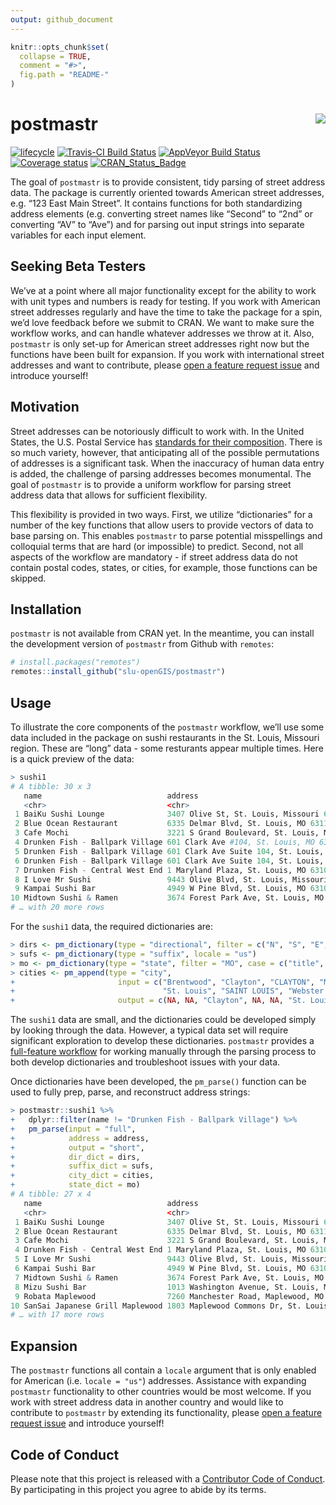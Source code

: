 ```yaml
---
output: github_document
---
```


<!-- README.md is generated from README.Rmd. Please edit that file -->

```r
knitr::opts_chunk$set(
  collapse = TRUE,
  comment = "#>",
  fig.path = "README-"
)
```

# postmastr <img src="man/figures/logo.png" align="right" />

[![lifecycle](https://img.shields.io/badge/lifecycle-maturing-blue.svg)](https://www.tidyverse.org/lifecycle/#maturing)
[![Travis-CI Build Status](https://travis-ci.org/slu-openGIS/postmastr.svg?branch=master)](https://travis-ci.org/slu-openGIS/postmastr)
[![AppVeyor Build Status](https://ci.appveyor.com/api/projects/status/github/slu-openGIS/postmastr?branch=master&svg=true)](https://ci.appveyor.com/project/chris-prener/postmastr)
[![Coverage status](https://codecov.io/gh/slu-openGIS/postmastr/branch/master/graph/badge.svg)](https://codecov.io/github/slu-openGIS/postmastr?branch=master)
[![CRAN_Status_Badge](http://www.r-pkg.org/badges/version/postmastr)](https://cran.r-project.org/package=postmastr)

The goal of `postmastr` is to provide consistent, tidy parsing of street address data. The package is currently oriented towards American street addresses, e.g. "123 East Main Street". It contains functions for both standardizing address elements (e.g. converting street names like "Second" to "2nd" or converting "AV" to "Ave") and for parsing out input strings into separate variables for each input element.

## Seeking Beta Testers
We've at a point where all major functionality except for the ability to work with unit types and numbers is ready for testing. If you work with American street addresses regularly and have the time to take the package for a spin, we'd love feedback before we submit to CRAN. We want to make sure the workflow works, and can handle whatever addresses we throw at it. Also, `postmastr` is only set-up for American street addresses right now but the functions have been built for expansion. If you work with international street addresses and want to contribute, please [open a feature request issue](https://github.com/slu-openGIS/postmastr/issues/new/choose) and introduce yourself!

## Motivation
Street addresses can be notoriously difficult to work with. In the United States, the U.S. Postal Service has [standards for their composition](https://pe.usps.com/text/pub28/welcome.htm). There is so much variety, however, that anticipating all of the possible permutations of addresses is a significant task. When the inaccuracy of human data entry is added, the challenge of parsing addresses becomes monumental. The goal of `postmastr` is to provide a uniform workflow for parsing street address data that allows for sufficient flexibility. 

This flexibility is provided in two ways. First, we utilize "dictionaries" for a number of the key functions that allow users to provide vectors of data to base parsing on. This enables `postmastr` to parse potential misspellings and colloquial terms that are hard (or impossible) to predict. Second, not all aspects of the workflow are mandatory - if street address data do not contain postal codes, states, or cities, for example, those functions can be skipped. 

## Installation
`postmastr` is not available from CRAN yet. In the meantime, you can install the development version of `postmastr` from Github with `remotes`:

```r
# install.packages("remotes")
remotes::install_github("slu-openGIS/postmastr")
```

## Usage 
To illustrate the core components of the `postmastr` workflow, we'll use some data included in the package on sushi restaurants in the St. Louis, Missouri region. These are "long" data - some resturants appear multiple times. Here is a quick preview of the data:

```r
> sushi1
# A tibble: 30 x 3
   name                            address                                           visit   
   <chr>                           <chr>                                             <chr>   
 1 BaiKu Sushi Lounge              3407 Olive St, St. Louis, Missouri 63103          3/20/18 
 2 Blue Ocean Restaurant           6335 Delmar Blvd, St. Louis, MO 63112             10/26/18
 3 Cafe Mochi                      3221 S Grand Boulevard, St. Louis, MO 63118       10/10/18
 4 Drunken Fish - Ballpark Village 601 Clark Ave #104, St. Louis, MO 63102-1719      4/28/18 
 5 Drunken Fish - Ballpark Village 601 Clark Ave Suite 104, St. Louis, MO 63102-1719 5/10/18 
 6 Drunken Fish - Ballpark Village 601 Clark Ave Suite 104, St. Louis, MO 63102-1719 8/7/18  
 7 Drunken Fish - Central West End 1 Maryland Plaza, St. Louis, MO 63108             12/2/18 
 8 I Love Mr Sushi                 9443 Olive Blvd, St. Louis, Missouri 63132        1/1/18  
 9 Kampai Sushi Bar                4949 W Pine Blvd, St. Louis, MO 63108             2/13/18 
10 Midtown Sushi & Ramen           3674 Forest Park Ave, St. Louis, MO 63108         3/4/18  
# … with 20 more rows
```

For the `sushi1` data, the required dictionaries are:

```r
> dirs <- pm_dictionary(type = "directional", filter = c("N", "S", "E", "W"), locale = "us")
> sufs <- pm_dictionary(type = "suffix", locale = "us")
> mo <- pm_dictionary(type = "state", filter = "MO", case = c("title", "upper"), locale = "us")
> cities <- pm_append(type = "city",
+                       input = c("Brentwood", "Clayton", "CLAYTON", "Maplewood", 
+                                 "St. Louis", "SAINT LOUIS", "Webster Groves"),
+                       output = c(NA, NA, "Clayton", NA, NA, "St. Louis", NA))
```

The `sushi1` data are small, and the dictionaries could be developed simply by looking through the data. However, a typical data set will require significant exploration to develop these dictionaries. `postmastr` provides a [full-feature workflow](https://slu-opengis.github.io/postmastr/articles/postmastr.html) for working manually through the parsing process to both develop dictionaries and troubleshoot issues with your data. 

Once dictionaries have been developed, the `pm_parse()` function can be used to fully prep, parse, and reconstruct address strings:

```r
> postmastr::sushi1 %>%
+   dplyr::filter(name != "Drunken Fish - Ballpark Village") %>%
+   pm_parse(input = "full",
+            address = address,
+            output = "short",
+            dir_dict = dirs,
+            suffix_dict = sufs,
+            city_dict = cities,
+            state_dict = mo)
# A tibble: 27 x 4
   name                            address                                        visit    pm.address               
   <chr>                           <chr>                                          <chr>    <chr>                    
 1 BaiKu Sushi Lounge              3407 Olive St, St. Louis, Missouri 63103       3/20/18  3407 Olive St            
 2 Blue Ocean Restaurant           6335 Delmar Blvd, St. Louis, MO 63112          10/26/18 6335 Delmar Blvd         
 3 Cafe Mochi                      3221 S Grand Boulevard, St. Louis, MO 63118    10/10/18 3221 S Grand Blvd        
 4 Drunken Fish - Central West End 1 Maryland Plaza, St. Louis, MO 63108          12/2/18  1 Maryland Plz           
 5 I Love Mr Sushi                 9443 Olive Blvd, St. Louis, Missouri 63132     1/1/18   9443 Olive Blvd          
 6 Kampai Sushi Bar                4949 W Pine Blvd, St. Louis, MO 63108          2/13/18  4949 W Pine Blvd         
 7 Midtown Sushi & Ramen           3674 Forest Park Ave, St. Louis, MO 63108      3/4/18   3674 Forest Park Ave     
 8 Mizu Sushi Bar                  1013 Washington Avenue, St. Louis, MO 63101    9/12/18  1013 Washington Ave      
 9 Robata Maplewood                7260 Manchester Road, Maplewood, MO 63143      11/1/18  7260 Manchester Rd       
10 SanSai Japanese Grill Maplewood 1803 Maplewood Commons Dr, St. Louis, MO 63143 2/14/18  1803 Maplewood Commons Dr
# … with 17 more rows
```

## Expansion
The `postmastr` functions all contain a `locale` argument that is only enabled for American (i.e. `locale = "us"`) addresses. Assistance with expanding `postmastr` functionality to other countries would be most welcome. If you work with street address data in another country and would like to contribute to `postmastr` by extending its functionality, please [open a feature request issue](https://github.com/slu-openGIS/postmastr/issues/new/choose) and introduce yourself!

## Code of Conduct
Please note that this project is released with a [Contributor Code of Conduct](.github/CODE_OF_CONDUCT.md). By participating in this project you agree to abide by its terms.
